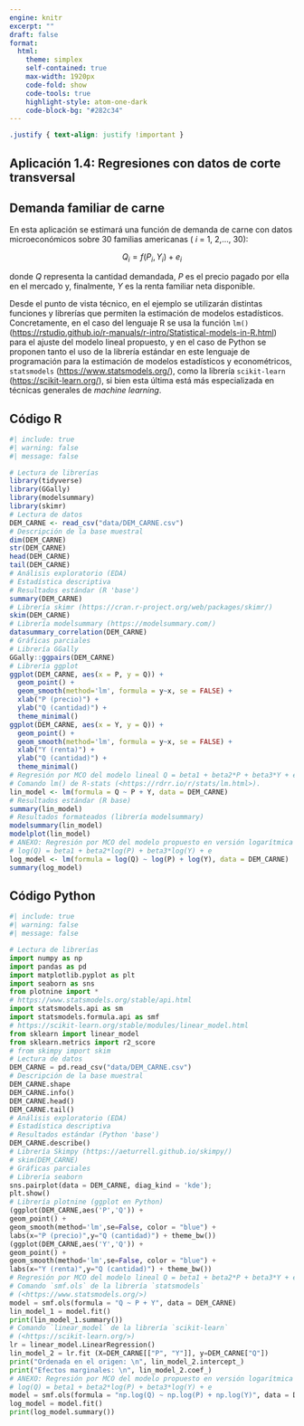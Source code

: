 ```yaml
---
engine: knitr
excerpt: ""
draft: false
format: 
  html:
    theme: simplex
    self-contained: true
    max-width: 1920px
    code-fold: show
    code-tools: true
    highlight-style: atom-one-dark
    code-block-bg: "#282c34"
---
```


```css
.justify { text-align: justify !important }
```

::: justify
# Aplicación 1.4: Regresiones con datos de corte transversal  {.unnumbered}

## Demanda familiar de carne {.unnumbered}

En esta aplicación se estimará una función de demanda de carne con datos microeconómicos sobre 30 familias americanas ( *i* = 1, 2,..., 30):

$$Q_{i} = f(P_{i}, Y_{i}) + e_{i}$$

donde *Q* representa la cantidad demandada, *P* es el precio pagado por ella en el mercado y, finalmente, *Y* es la renta familiar neta disponible.

Desde el punto de vista técnico, en el ejemplo se utilizarán distintas funciones y librerías que permiten la estimación de modelos estadísticos. Concretamente, en el caso del lenguaje R se usa la función `lm()` (<https://rstudio.github.io/r-manuals/r-intro/Statistical-models-in-R.html>) para el ajuste del modelo lineal propuesto, y en el caso de Python se proponen tanto el uso de la librería estándar en este lenguaje de programación para la estimación de modelos estadísticos y econométricos, `statsmodels` (<https://www.statsmodels.org/>), como la librería `scikit-learn` ([https://scikit-learn.org/](#0){.uri}), si bien esta última está más especializada en técnicas generales de *machine learning*.
:::

## Código R {.unnumbered}

```r
#| include: true
#| warning: false
#| message: false

# Lectura de librerías
library(tidyverse)
library(GGally)
library(modelsummary)
library(skimr)
# Lectura de datos
DEM_CARNE <- read_csv("data/DEM_CARNE.csv")
# Descripción de la base muestral
dim(DEM_CARNE)
str(DEM_CARNE)
head(DEM_CARNE)
tail(DEM_CARNE)
# Análisis exploratorio (EDA)
# Estadística descriptiva
# Resultados estándar (R 'base')
summary(DEM_CARNE)
# Librería skimr (https://cran.r-project.org/web/packages/skimr/)
skim(DEM_CARNE)
# Librería modelsummary (https://modelsummary.com/)
datasummary_correlation(DEM_CARNE)
# Gráficas parciales
# Librería GGally
GGally::ggpairs(DEM_CARNE)
# Librería ggplot
ggplot(DEM_CARNE, aes(x = P, y = Q)) +
  geom_point() +
  geom_smooth(method='lm', formula = y~x, se = FALSE) +
  xlab("P (precio)") +
  ylab("Q (cantidad)") +
  theme_minimal()
ggplot(DEM_CARNE, aes(x = Y, y = Q)) +
  geom_point() +
  geom_smooth(method='lm', formula = y~x, se = FALSE) +
  xlab("Y (renta)") +
  ylab("Q (cantidad)") +
  theme_minimal()
# Regresión por MCO del modelo lineal Q = beta1 + beta2*P + beta3*Y + e
# Comando lm() de R-stats (<https://rdrr.io/r/stats/lm.html>).
lin_model <- lm(formula = Q ~ P + Y, data = DEM_CARNE)
# Resultados estándar (R base)
summary(lin_model)
# Resultados formateados (librería modelsummary)
modelsummary(lin_model)
modelplot(lin_model)
# ANEXO: Regresión por MCO del modelo propuesto en versión logarítmica
# log(Q) = beta1 + beta2*log(P) + beta3*log(Y) + e
log_model <- lm(formula = log(Q) ~ log(P) + log(Y), data = DEM_CARNE)
summary(log_model)
```

## Código Python {.unnumbered}

```python
#| include: true
#| warning: false
#| message: false

# Lectura de librerías
import numpy as np
import pandas as pd
import matplotlib.pyplot as plt
import seaborn as sns
from plotnine import *
# https://www.statsmodels.org/stable/api.html
import statsmodels.api as sm
import statsmodels.formula.api as smf
# https://scikit-learn.org/stable/modules/linear_model.html
from sklearn import linear_model
from sklearn.metrics import r2_score
# from skimpy import skim
# Lectura de datos
DEM_CARNE = pd.read_csv("data/DEM_CARNE.csv")
# Descripción de la base muestral
DEM_CARNE.shape
DEM_CARNE.info()
DEM_CARNE.head()
DEM_CARNE.tail()
# Análisis exploratorio (EDA)
# Estadística descriptiva
# Resultados estándar (Python 'base')
DEM_CARNE.describe()
# Librería Skimpy (https://aeturrell.github.io/skimpy/)
# skim(DEM_CARNE)
# Gráficas parciales
# Librería seaborn
sns.pairplot(data = DEM_CARNE, diag_kind = 'kde');
plt.show()
# Librería plotnine (ggplot en Python)
(ggplot(DEM_CARNE,aes('P','Q')) + 
geom_point() + 
geom_smooth(method='lm',se=False, color = "blue") + 
labs(x="P (precio)",y="Q (cantidad)") + theme_bw())
(ggplot(DEM_CARNE,aes('Y','Q')) + 
geom_point() + 
geom_smooth(method='lm',se=False, color = "blue") + 
labs(x="Y (renta)",y="Q (cantidad)") + theme_bw())
# Regresión por MCO del modelo lineal Q = beta1 + beta2*P + beta3*Y + e
# Comando `smf.ols` de la librería `statsmodels` 
# (<https://www.statsmodels.org/>)
model = smf.ols(formula = "Q ~ P + Y", data = DEM_CARNE)
lin_model_1 = model.fit()
print(lin_model_1.summary())
# Comando `linear_model` de la librería `scikit-learn` 
# (<https://scikit-learn.org/>)
lr = linear_model.LinearRegression()
lin_model_2 = lr.fit (X=DEM_CARNE[["P", "Y"]], y=DEM_CARNE["Q"])
print("Ordenada en el origen: \n", lin_model_2.intercept_)
print("Efectos marginales: \n", lin_model_2.coef_)
# ANEXO: Regresión por MCO del modelo propuesto en versión logarítmica
# log(Q) = beta1 + beta2*log(P) + beta3*log(Y) + e
model = smf.ols(formula = "np.log(Q) ~ np.log(P) + np.log(Y)", data = DEM_CARNE)
log_model = model.fit()
print(log_model.summary())
```
